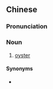 {{also|海蛎}}
==Chinese==
{{zh-forms|s=海蛎}}

===Pronunciation===
{{zh-pron
|m=hǎilì
|cat=n
}}

===Noun===
{{zh-noun}}

# [[oyster]]

====Synonyms====
* {{zh-l|海蠣子}}

{{zh-cat|Mollusks}}